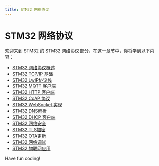 ```yaml
---
title: STM32 网络协议
---
```


# STM32 网络协议

欢迎来到 STM32 的 STM32 网络协议 部分，在这一章节中，你将学到以下内容：

- [STM32 网络协议概述](./0-stm32-network-protocol-overview.mdx)
- [STM32 TCP/IP 基础](./1-stm32tcpip-foundation.mdx)
- [STM32 LwIP协议栈](./2-stm32lwip-protocol-stack.mdx)
- [STM32 MQTT 客户端](./3-stm32mqtt-client.mdx)
- [STM32 HTTP 客户端](./4-stm32http-client.mdx)
- [STM32 CoAP 协议](./5-stm32coap-protocol.mdx)
- [STM32 WebSocket 实现](./6-stm32websocket-implementation.mdx)
- [STM32 DNS解析](./7-stm32dns-parsing.mdx)
- [STM32 DHCP 客户端](./8-stm32dhcp-client.mdx)
- [STM32 网络安全](./9-stm32-cybersecurity.mdx)
- [STM32 TLS加密](./10-stm32tls-encryption.mdx)
- [STM32 OTA更新](./11-stm32ota-update.mdx)
- [STM32 网络调试](./12-stm32-network-debugging.mdx)
- [STM32 物联网应用](./13-stm32-internet-of-things-applications.mdx)

Have fun coding!